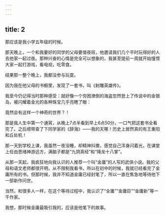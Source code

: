 ```yaml
---
---
---
```

title: 2
---



那应该是我小学五年级的时候。

那天晚上，一个和我要好的同学的父母要值夜班，他邀请我们几个平时玩得好的人去他家一起过夜。那种兴奋的心情是完全可以想象的，我甚至提前一周就开始憧憬大家一起打游戏，看电视，吃零食。

结果那一整个晚上，我都没参与玩耍。

因为我在他父母的书橱里，发现了一套书，叫《射雕英雄传》。

我至今仍记得当时那种感受：就好像一个穷困潦倒的海盗忽然登上了传说中的金银岛，被闪耀着金光的各种珠宝几乎亮瞎了眼：

竟然会有这样一个神奇的世界？！

那是我人生中第一个通宵，从晚上7点半看到早上6点50分，一口气把这套书全看完了。之后顺带查了下同学家的《辞海》——我的天哪！历史上居然真的有王重阳和丘处机！

那一天到学校上课，我虽然一夜没睡，却精神抖擞，感觉自己浑身闪着光，在课堂上任由思绪神游远方，满脑子都是“九阴真经”和“降龙十八掌”。

从那一天起，我疯狂地向我认识的人推荐一个叫“金庸”的人写的武侠小说。我的父母和语文老师都很开明，从不限制我看书，所以在初中的时候，我就已经看完了金庸所有的书。但那时候，我并不知道金庸已经封笔了，所以一直在焦急地等待他下一部新作问世。

当然，和很多人一样，在这个等待过程中，我认识了“全庸”“金庸巨”“金庸新”等一干作家。

我想，那时候金庸最吸引我的，应该是他笔下的故事。